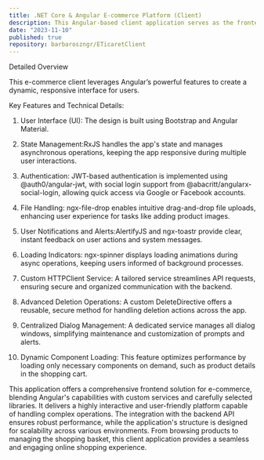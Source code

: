 ```yaml
---
title: .NET Core & Angular E-commerce Platform (Client)
description: This Angular-based client application serves as the frontend for an e-commerce platform. Built with Angular 14, it provides a responsive and interactive user interface for online shopping experiences. The application integrates various modern web technologies and libraries to offer features such as social login, real-time updates, and dynamic UI components. It's designed to work seamlessly with the backend API, providing a complete e-commerce solution.
date: "2023-11-10"
published: true
repository: barbaroszngr/ETicaretClient
---
```


Detailed Overview

This e-commerce client leverages Angular’s powerful features to create a dynamic, responsive interface for users.

Key Features and Technical Details:

1. User Interface (UI): The design is built using Bootstrap and Angular Material.

2. State Management:RxJS handles the app's state and manages asynchronous operations, keeping the app responsive during multiple user interactions.

3. Authentication:  JWT-based authentication is implemented using @auth0/angular-jwt, with social login support from @abacritt/angularx-social-login, allowing quick access via Google or Facebook accounts.

4. File Handling: ngx-file-drop enables intuitive drag-and-drop file uploads, enhancing user experience for tasks like adding product images.

5. User Notifications and Alerts:AlertifyJS and ngx-toastr provide clear, instant feedback on user actions and system messages.

6. Loading Indicators: ngx-spinner displays loading animations during async operations, keeping users informed of background processes.

7. Custom HTTPClient Service: A tailored service streamlines API requests, ensuring secure and organized communication with the backend.

8. Advanced Deletion Operations: A custom DeleteDirective offers a reusable, secure method for handling deletion actions across the app.

9. Centralized Dialog Management: A dedicated service manages all dialog windows, simplifying maintenance and customization of prompts and alerts.

10. Dynamic Component Loading: This feature optimizes performance by loading only necessary components on demand, such as product details in the shopping cart.

This application offers a comprehensive frontend solution for e-commerce, blending Angular's capabilities with custom services and carefully selected libraries. It delivers a highly interactive and user-friendly platform capable of handling complex operations. The integration with the backend API ensures robust performance, while the application's structure is designed for scalability across various environments. From browsing products to managing the shopping basket, this client application provides a seamless and engaging online shopping experience.